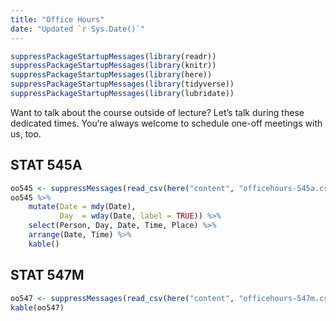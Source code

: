 ```yaml
---
title: "Office Hours"
date: "Updated `r Sys.Date()`"
---
```


```r
suppressPackageStartupMessages(library(readr))
suppressPackageStartupMessages(library(knitr))
suppressPackageStartupMessages(library(here))
suppressPackageStartupMessages(library(tidyverse))
suppressPackageStartupMessages(library(lubridate))
```

Want to talk about the course outside of lecture? Let's talk during these dedicated times. You're always welcome to schedule one-off meetings with us, too.

## STAT 545A

```r
oo545 <- suppressMessages(read_csv(here("content", "officehours-545a.csv")))
oo545 %>% 
	mutate(Date = mdy(Date),
		   Day  = wday(Date, label = TRUE)) %>% 
	select(Person, Day, Date, Time, Place) %>% 
	arrange(Date, Time) %>% 
	kable()
```

## STAT 547M

```r
oo547 <- suppressMessages(read_csv(here("content", "officehours-547m.csv")))
kable(oo547)
```